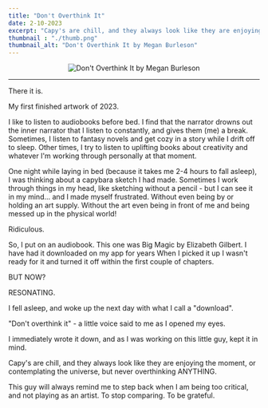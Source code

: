 ```yaml
---
title: "Don't Overthink It"
date: 2-10-2023
excerpt: "Capy's are chill, and they always look like they are enjoying the moment, or contemplating the universe, but never overthinking ANYTHING."
thumbnail : "./thumb.png"
thumbnail_alt: "Don't Overthink It by Megan Burleson"
---
```



<center><img src={dotImage} alt="Don't Overthink It by Megan Burleson" /></center>

***

There it is. 

My first finished artwork of 2023.

I like to listen to audiobooks before bed. I find that the narrator drowns out the inner narrator that I listen to constantly, and gives them (me) a break. Sometimes, I listen to fantasy novels and get cozy in a story while I drift off to sleep. Other times, I try to listen to uplifting books about creativity and whatever I'm working through personally at that moment.

One night while laying in bed (because it takes me 2-4 hours to fall asleep),  I was thinking about a capybara sketch I had made. Sometimes I work through things in my head, like sketching without a pencil - but I can see it in my mind... and I made myself frustrated. Without even being by or holding an art supply. Without the art even being in front of me and being messed up in the physical world!

Ridiculous.

So, I put on an audiobook. This one was Big Magic by Elizabeth Gilbert. I have had it downloaded on my app for years When I picked it up I wasn't ready for it and turned it off within the first couple of chapters.  

BUT NOW?

RESONATING.

I fell asleep, and woke up the next day with what I call a "download". 

"Don't overthink it" - a little voice said to me as I opened my eyes.

I immediately wrote it down, and as I was working on this little guy, kept it in mind.

Capy's are chill, and they always look like they are enjoying the moment, or contemplating the universe, but never overthinking ANYTHING.

This guy will always remind me to step back when I am being too critical, and not playing as an artist. To stop comparing. To be grateful. 

